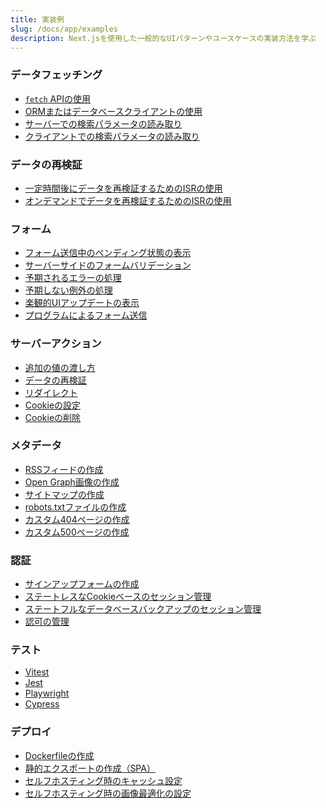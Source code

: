 ```yaml
---
title: 実装例
slug: /docs/app/examples
description: Next.jsを使用した一般的なUIパターンやユースケースの実装方法を学ぶ
---
```


### データフェッチング

- [`fetch` APIの使用](/docs/app/building-your-application/data-fetching/fetching#fetching-data-on-the-server-with-the-fetch-api)
- [ORMまたはデータベースクライアントの使用](/docs/app/building-your-application/data-fetching/fetching#fetching-data-on-the-server-with-an-orm-or-database)
- [サーバーでの検索パラメータの読み取り](/docs/app/api-reference/file-conventions/page)
- [クライアントでの検索パラメータの読み取り](/docs/app/api-reference/functions/use-search-params)

### データの再検証

- [一定時間後にデータを再検証するためのISRの使用](/docs/app/building-your-application/data-fetching/incremental-static-regeneration#time-based-revalidation)
- [オンデマンドでデータを再検証するためのISRの使用](/docs/app/building-your-application/data-fetching/incremental-static-regeneration#on-demand-revalidation-with-revalidatepath)

### フォーム

- [フォーム送信中のペンディング状態の表示](/docs/app/building-your-application/data-fetching/server-actions-and-mutations#pending-states)
- [サーバーサイドのフォームバリデーション](/docs/app/building-your-application/data-fetching/server-actions-and-mutations#server-side-form-validation)
- [予期されるエラーの処理](/docs/app/building-your-application/routing/error-handling#handling-expected-errors-from-server-actions)
- [予期しない例外の処理](/docs/app/building-your-application/routing/error-handling#uncaught-exceptions)
- [楽観的UIアップデートの表示](/docs/app/building-your-application/data-fetching/server-actions-and-mutations#optimistic-updates)
- [プログラムによるフォーム送信](/docs/app/building-your-application/data-fetching/server-actions-and-mutations#programmatic-form-submission)

### サーバーアクション

- [追加の値の渡し方](/docs/app/building-your-application/data-fetching/server-actions-and-mutations#passing-additional-arguments)
- [データの再検証](/docs/app/building-your-application/data-fetching/server-actions-and-mutations#revalidating-data)
- [リダイレクト](/docs/app/building-your-application/data-fetching/server-actions-and-mutations#redirecting)
- [Cookieの設定](/docs/app/api-reference/functions/cookies#setting-a-cookie)
- [Cookieの削除](/docs/app/api-reference/functions/cookies#deleting-cookies)

### メタデータ

- [RSSフィードの作成](/docs/app/building-your-application/routing/route-handlers#non-ui-responses)
- [Open Graph画像の作成](/docs/app/api-reference/file-conventions/metadata/opengraph-image)
- [サイトマップの作成](/docs/app/api-reference/file-conventions/metadata/sitemap)
- [robots.txtファイルの作成](/docs/app/api-reference/file-conventions/metadata/robots)
- [カスタム404ページの作成](/docs/app/api-reference/file-conventions/not-found)
- [カスタム500ページの作成](/docs/app/api-reference/file-conventions/error)

### 認証

- [サインアップフォームの作成](/docs/app/building-your-application/authentication#sign-up-and-login-functionality)
- [ステートレスなCookieベースのセッション管理](/docs/app/building-your-application/authentication#stateless-sessions)
- [ステートフルなデータベースバックアップのセッション管理](/docs/app/building-your-application/authentication#database-sessions)
- [認可の管理](/docs/app/building-your-application/authentication#authorization)

### テスト

- [Vitest](/docs/app/building-your-application/testing/vitest)
- [Jest](/docs/app/building-your-application/testing/jest)
- [Playwright](/docs/app/building-your-application/testing/playwright)
- [Cypress](/docs/app/building-your-application/testing/cypress)

### デプロイ

- [Dockerfileの作成](/docs/app/building-your-application/deploying#docker-image)
- [静的エクスポートの作成（SPA）](/docs/app/building-your-application/deploying/static-exports)
- [セルフホスティング時のキャッシュ設定](/docs/app/building-your-application/deploying#configuring-caching)
- [セルフホスティング時の画像最適化の設定](/docs/app/building-your-application/deploying#image-optimization)
